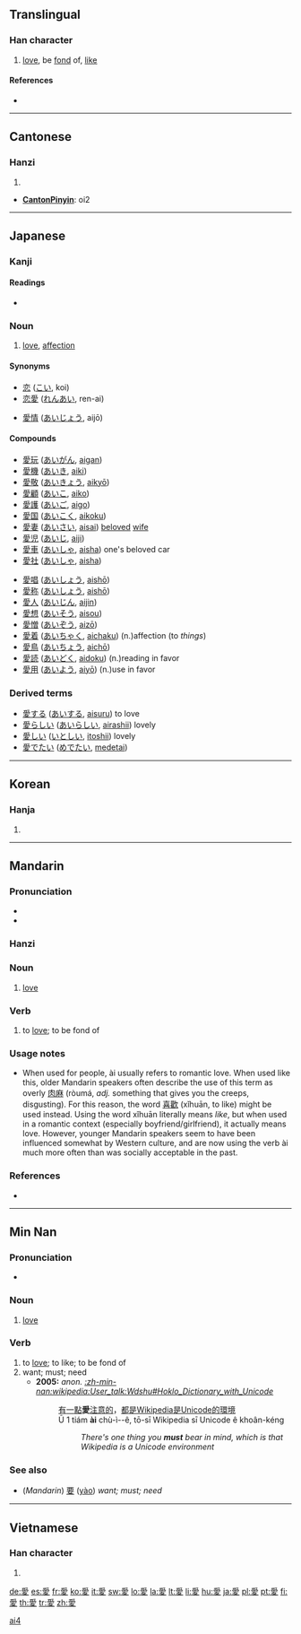 {{see|爱}}<!-- may be replaced by zh-forms -->
==Translingual==

===Han character===
{{Han char|rn=61|rad=心|as=09|sn=13|four=2024<sub>7</sub>|canj=月月心水 (BBPE)}}

# [[love]], be [[fond]] of, [[like]]

====References====
* {{Han ref|kx=0395.130|dkj=10947|dj=0732.020|hdz=42323.010|uh=611B|ud=24859|bh=B752|bd=46930}}

----

==Cantonese==

===Hanzi===
{{yue-hanzi|jyut=|y=ngoi3, oi3}}

# {{defn|Cantonese}}
* '''[[CantonPinyin]]''': oi2

----

==Japanese==

===Kanji===
{{ja-kanji|grade=4|rs=心09}}

====Readings====
* {{ja-readings|on=[[あい]] ([[ai]])|kun=[[めでる]] ([[mederu]]), [[おしむ]] ([[oshimu]]), [[いとしい]] ([[itoshii]])}}

===Noun===
{{ja-noun|k|hira=あい|rom=ai}}

# [[love]], [[affection]]

====Synonyms====
{{top2}}
* [[恋]] ([[こい]], koi)
* [[恋愛]] ([[れんあい]], ren-ai)
{{mid2}}
* [[愛情]] ([[あいじょう]], aijō)
{{bottom}}

====Compounds====
{{top2}}
* [[愛玩]] ([[あいがん]], [[aigan]])
* [[愛機]] ([[あいき]], [[aiki]])
* [[愛敬]] ([[あいきょう]], [[aikyō]])
* [[愛顧]] ([[あいこ]], [[aiko]])
* [[愛護]] ([[あいご]], [[aigo]])
* [[愛国]] ([[あいこく]], [[aikoku]])
* [[愛妻]] ([[あいさい]], [[aisai]]) [[beloved]] [[wife]]
* [[愛児]] ([[あいじ]], [[aiji]])
* [[愛車]] ([[あいしゃ]], [[aisha]]) one's beloved car
* [[愛社]] ([[あいしゃ]], [[aisha]])
{{mid2}}
* [[愛唱]] ([[あいしょう]], [[aishō]])
* [[愛称]] ([[あいしょう]], [[aishō]])
* [[愛人]] ([[あいじん]], [[aijin]])
* [[愛想]] ([[あいそう]], [[aisou]])
* [[愛憎]] ([[あいぞう]], [[aizō]])
* [[愛着]] ([[あいちゃく]], [[aichaku]]) (n.)affection (to ''things'')
* [[愛鳥]] ([[あいちょう]], [[aichō]])
* [[愛読]] ([[あいどく]], [[aidoku]]) (n.)reading in favor
* [[愛用]] ([[あいよう]], [[aiyō]]) (n.)use in favor
{{bottom}}

===Derived terms===
* [[愛する]] ([[あいする]], [[aisuru]]) to love
* [[愛らしい]] ([[あいらしい]], [[airashii]]) lovely
* [[愛しい]] ([[いとしい]], [[itoshii]]) lovely
* [[愛でたい]] ([[めでたい]], [[medetai]])

----

==Korean==

===Hanja===
{{ko-hanja|hangeul=애|eumhun=|rv=ae|mr=ae|y=ay}}

# {{defn|Korean}}

----

==Mandarin==
{{zh-forms|[[爱]]|愛}}

===Pronunciation===
*{{audio|Zh-ài.ogg|audio}}
*{{IPA|[ ai˥˩ ]}}

===Hanzi===
{{cmn-hanzi|sim=爱|pin=[[ài]] ([[ai4]])|wg=ai<sup>4</sup>}}

===Noun===
{{cmn-noun|t|pin=ài|pint=ai4|tra=愛|sim=爱|rs=心09}}

# {{Beginning Mandarin|lang=zh-tw|skey=心09}} [[love]]

===Verb===
{{cmn-verb|t|pin=ài|pint=ai4|tra=愛|sim=爱|rs=心09}}

# {{Beginning Mandarin|lang=zh-tw|skey=心09}} to [[love]]; to be fond of

===Usage notes===
*When used for people, ài usually refers to romantic love.  When used like this, older Mandarin speakers often describe the use of this term as overly [[肉麻]] (ròumá, ''adj.'' something that gives you the creeps, disgusting).  For this reason, the word [[喜歡]] (xǐhuān, to like) might be used instead.  Using the word xǐhuān literally means ''like'', but when used in a romantic context (especially boyfriend/girlfriend), it actually means love.  However, younger Mandarin speakers seem to have been influenced somewhat by Western culture, and are now using the verb ài much more often than was socially acceptable in the past.

===References===
* {{cite book | last = Shao | first = Jingmin (ed.) | authorlink =  | coauthors =  | year = 2000 | title = HSK Dictionary (HSK汉语水平考试词典) | language = Mandarin/English | publisher = Huadong Teachers College Publishers | location = Shanghai | id = ISBN 7561720785}}

[[Category:Mandarin entries with audio links|ai4]]

----

==Min Nan==
{{zh-forms|{{zh-lookup|爱}}|{{zh-lookup|愛}}}}

===Pronunciation===
* {{IPA|[ ai˨˩ ]}}

===Noun===
{{nan-noun|t|poj=ài|pojt=ai3|tra=愛|sim=爱|rs=心09}}

# [[love]]

===Verb===
{{nan-verb|t|poj=ài|pojt=ai3|tra=愛|sim=爱|rs=心09}}

# to [[love]]; to like; to be fond of
# want; must; need
#* '''2005:''' ''anon.'' ''[[:zh-min-nan:wikipedia:User_talk:Wdshu#Hoklo_Dictionary_with_Unicode]]''
#*: [[有]][[一]][[點]]'''愛'''[[注意]][[的]]，[[都]][[是]]Wikipedia[[是]]Unicode[[的]][[環境]]
#*: Ū 1 tiám '''ài''' chù-ì--ê, tō-sī Wikipedia sī Unicode ê khoân-kéng
#*:: ''There's one thing you '''must''' bear in mind, which is that Wikipedia is a Unicode environment''

===See also===
* (''Mandarin'') [[要]] ([[yào]]) ''want; must; need''

----

==Vietnamese==

===Han character===
{{vi-hantu|ái}}

# {{defn|Vietnamese}}

[[de:愛]]
[[es:愛]]
[[fr:愛]]
[[ko:愛]]
[[it:愛]]
[[sw:愛]]
[[lo:愛]]
[[la:愛]]
[[lt:愛]]
[[li:愛]]
[[hu:愛]]
[[ja:愛]]
[[pl:愛]]
[[pt:愛]]
[[fi:愛]]
[[th:愛]]
[[tr:愛]]
[[zh:愛]]